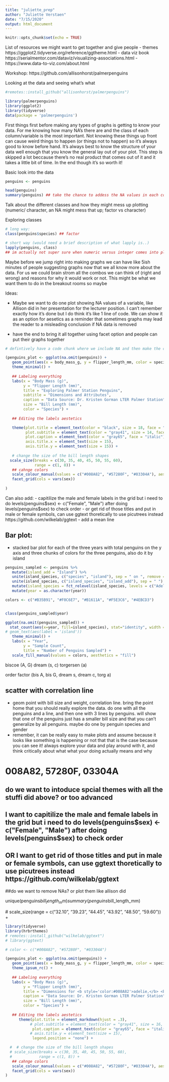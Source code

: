 ```yaml
---
title: "juliette_prep"
author: "Juliette Verstaen"
date: "7/15/2020"
output: html_document
---
```


```r
knitr::opts_chunk$set(echo = TRUE)
```

List of resources we might want to get together and give people
- themes https://ggplot2.tidyverse.org/reference/ggtheme.html
- data viz book https://serialmentor.com/dataviz/visualizing-associations.html
- https://www.data-to-viz.com/about.html


Workshop:
https://github.com/allisonhorst/palmerpenguins

Looking at the data and seeing what's what
```r
#remotes::install_github("allisonhorst/palmerpenguins")

library(palmerpenguins)
library(ggplot2)
library(tidyverse)
data(package = 'palmerpenguins')
```

First things first before making any types of graphs is getting to know your data. For me knowing how many NA's there are and the class of each column/variable is the most important. Not knowing these things up front can cause weird things to happen (or things not to happen) so it's always good to know before hand. It's always best to know the structure of your data well enough that you know the general lay out of your plot. This step is skipped a lot beccause there's no real product that comes out of it and it takes a little bit of time. In the end though it's so worth it!

Basic look into the data
```r
penguins <- penguins

head(penguins)
summary(penguins) ## take the chance to addess the NA values in each column
```

Talk about the different classes and how they might mess up plotting (numeric/ character, an NA might mess that up; factor vs character)

Exploring classes
```r
# long way:
class(penguins$species) ## factor

# short way (would need a brief description of what lapply is..)
lapply(penguins, class)
## im actually not super sure when numeric versus integer comes into play for graphing... anyone?
```

Maybe before we jump right into making graphs we can have like 5ish minutes of people suggesting graphs now that we all know more about the data. For us we could brain strom all the combos we can think of (right and wrong) and reasons for why it would work or not. This might be what we want them to do in the breakout rooms so maybe


Ideas:

- Maybe we want to do one plot showing NA values of a variable, like Allison did in her presentation for the lecturer position. I can't remember exactly how it's done but I do think it's like 1 line of code. We can show it as an option for aesetics as a reminder that sometimes graphs may lead the reader to a misleading conclusion if NA data is removed

- have the end to bring it all together using facet option and people can put their graphs together



```r
# defintively have a code chunk where we include NA and then make the conciosu decision to not include it

(penguins_plot <- ggplot(na.omit(penguins)) +
   geom_point(aes(x = body_mass_g, y = flipper_length_mm, color = species, shape = island)) +
   theme_minimal() +
   
   ## Labeling everything
   labs(x = "Body Mass (g)",
        y = "Flipper Length (mm)",
        title = "Exploring Palmer Station Penguins",
        subtitle = "Dimensions and Attributes",
        caption = "Data Source: Dr. Kristen Gorman LTER Palmer Station",
        size = "Bill Length (mm)",
        color = "Species") +
   
   ## Editing the labels aestetics

   theme(plot.title = element_text(color = "black", size = 18, face = "bold", hjust = 0.5),
         plot.subtitle = element_text(color = "gray41", size = 14, face = "bold", hjust = 0.5),
         plot.caption = element_text(color = "gray65", face = "italic"),
         axis.title.x = element_text(size = 15),
         axis.title.y = element_text(size = 15)) +
   
   # change the size of the bill length shapes
  scale_size(breaks = c(30, 35, 40, 45, 50, 55, 60),
             range = c(1, 8)) +
   ## cahnge colors
   scale_colour_manual(values = c("#008A82", "#57280F", "#03304A"), aesthetics = "colour")+
   facet_grid(cols = vars(sex)) 
   
)
```

Can also add: 
- capitilize the male and female labels in the grid but i need to do levels(penguins$sex) <- c("Female", "Male") after doing levels(penguins$sex) to check order
- or  get rid of those titles and put in male or female symbols, can use ggtext thoretically to use picutrees instead https://github.com/wilkelab/ggtext
- add a mean line 


## Bar plot:
- stacked bar plot for each of the three years with total penguins on the y axis and three chunks of colors for the three penguins, also do it by island

```r

penguins_sampled <- penguins %>% 
   mutate(island_add = "Island") %>% 
   unite(island_species, c("species", "island"), sep = " on ", remove = FALSE) %>% 
   unite(island_species, c("island_species", "island_add"), sep = " ") %>% 
   mutate(island_species = fct_relevel(island_species, levels = c("Adelie on Biscoe Island", "Gentoo on Biscoe Island", "Adelie on Dream Island", "Chinstrap on Dream Island", "Adelie on Torgersen Island"))) %>% 
   mutate(year = as.character(year))

colors <- c("#B35B91", "#F0C6E7", "#B1611A", "#F5E3C6", "#4EBCD3")


class(penguins_sampled$year)

ggplot(na.omit(penguins_sampled)) +
  stat_count(aes(x=year, fill=island_species), stat="identity", width = 0.6) +
# geom_text(aes(label = 'island'))
   theme_minimal() +
   labs(x = "Year",
        y = "Sample Count",
        title = "Number of Penguins Sampled") + 
   scale_fill_manual(values = colors, aesthetics = "fill") 


```

biscoe (A, G)
dream (s, c)
torgersen (a)

order factor (bis A, bis G, dream s, dream c, torg a)


## scatter with correlation line
- geom point with bill size and weight, correlation line. bring the point home that you should really explore the data. do one with all the penguins and a line, and then one with 3 lines by penguins. will show that one of the penguins just has a smaller bill size and that you can't generalize by all penguins. maybe do one by penguin species and gender
- remember, it can be really easy to make plots and assume because it looks like something is happening or not that that is the case because you can see it! always explore your data and play around with it, and think critically about what what your doing actually means and why


# 008A82, 57280F, 03304A
## do we want to intoduce spcial themes with all the stuffi did above? or too advanced
## I want to capitilize the male and female labels in the grid but i need to do levels(penguins$sex) <- c("Female", "Male") after doing levels(penguins$sex) to check order
## OR I want to get rid of those titles and put in male or female symbols, can use ggtext thoretically to use picutrees instead https://github.com/wilkelab/ggtext


##do we want to remove NAs? or plot them like allison did 

unique(penguins$bill_length_mm)
summary(penguins$bill_length_mm)

 # scale_size(range = c("32.10", "39.23", "44.45", "43.92", "48.50", "59.60")) +



#############


```r
library(tidyverse)
library(hrbrthemes)
# remotes::install_github("wilkelab/ggtext")
# library(ggtext)

# color <- c("#008A82", "#57280F", "#03304A")

(penguins_plot <- ggplot(na.omit(penguins)) +
   geom_point(aes(x = body_mass_g, y = flipper_length_mm, color = species)) +
   theme_ipsum_rc() +
   
   ## Labeling everything
   labs(x = "Body Mass (g)",
        y = "Flipper Length (mm)",
        title = "Dimensions for <b style='color:#008A82'>adelie,</b> <b style='color:#57280F'>chinstrap,</b> and <b style='color:#03304A'>gentoos</b> penguins",
        caption = "Data Source: Dr. Kristen Gorman LTER Palmer Station",
        size = "Bill Length (mm)",
        color = "Species") +
   
   ## Editing the labels aestetics
      theme(plot.title = element_markdown(hjust = .3),
           # plot.subtitle = element_text(color = "gray41", size = 16, face = "bold", hjust = 0.5),
            plot.caption = element_text(color = "gray65", face = "italic", size = 8),
           # axis.title.y = element_text(size = 15),
            legend.position = "none") +

  #  # change the size of the bill length shapes
  # scale_size(breaks = c(30, 35, 40, 45, 50, 55, 60),
  #            range = c(1, 8)) +
   ## cahnge colors
   scale_colour_manual(values = c("#008A82", "#57280F", "#03304A"), aesthetics = "colour")+
   facet_grid(cols = vars(sex)) 
)
   


```




